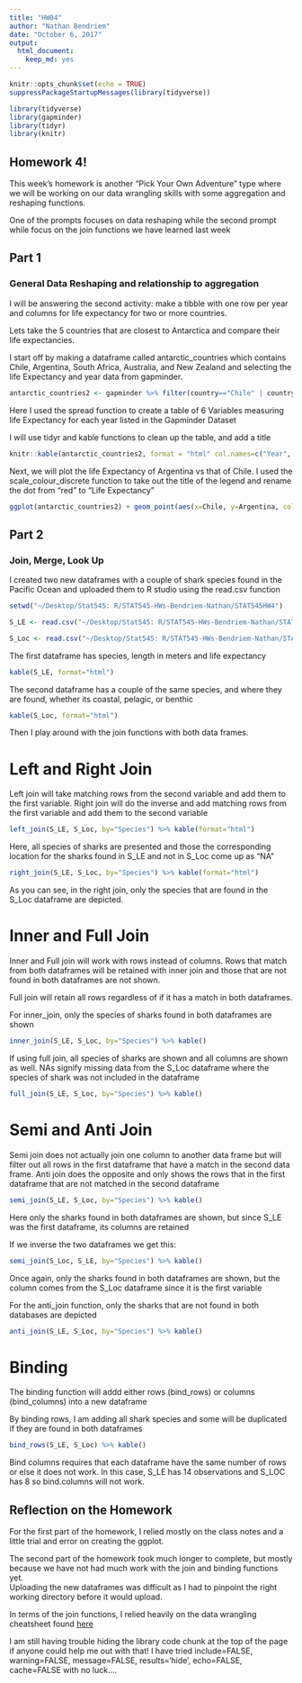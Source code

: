 ```yaml
---
title: "HW04"
author: "Nathan Bendriem"
date: "October 6, 2017"
output: 
  html_document: 
    keep_md: yes
---
```


```r

knitr::opts_chunk$set(echo = TRUE)
suppressPackageStartupMessages(library(tidyverse))
```

```r
library(tidyverse)
library(gapminder)
library(tidyr)
library(knitr)
```


## Homework 4!


This week's homework is another "Pick Your Own Adventure" type where we will be working on our data wrangling skills with some aggregation and reshaping functions.

One of the prompts focuses on data reshaping while the second prompt while  focus on the join functions we have learned last week

## Part 1

### General Data Reshaping and relationship to aggregation

I will be answering the second activity: make a tibble with one row per year and columns for life expectancy for two or more countries.

Lets take the 5 countries that are closest to Antarctica and compare their life expectancies.

I start off by making a dataframe called antarctic_countries which contains Chile, Argentina, South Africa, Australia, and New Zealand and selecting the life Expectancy and year data from gapminder.  

```r
antarctic_countries2 <- gapminder %>% filter(country=="Chile" | country=="Argentina" | country=="South Africa" | country=="Australia" | country=="New Zealand") %>% select(year, country, lifeExp) %>% spread(country, lifeExp)
```


Here I used the spread function to create a table of 6 Variables measuring life Expectancy for each year listed in the Gapminder Dataset

I will use tidyr and kable functions to clean up the table, and add a title


```r
knitr::kable(antarctic_countries2, format = "html" col.names=c("Year", "Argentina", "Australia", "Chile", "New Zealand", "South Africa"), caption="Life Expectancy of Antarctic Countries")
```


Next, we will plot the life Expectancy of Argentina vs that of Chile.  I used the scale_colour_discrete function to take out the title of the legend and rename the dot from "red" to "Life Expectancy"

```r
ggplot(antarctic_countries2) + geom_point(aes(x=Chile, y=Argentina, colour= "Red")) + ggtitle("Life Expectancy of Argentina vs Chile") + scale_colour_discrete(name=NULL, labels=c("Life Expectancy"))
```

## Part 2

### Join, Merge, Look Up

I created two new dataframes with a couple of shark species found in the Pacific Ocean and uploaded them to R studio using the read.csv function 

```r
setwd("~/Desktop/Stat545: R/STAT545-HWs-Bendriem-Nathan/STAT545HW4")

S_LE <- read.csv("~/Desktop/Stat545: R/STAT545-HWs-Bendriem-Nathan/STAT545HW4/shark_lifeExp.csv")

S_Loc <- read.csv("~/Desktop/Stat545: R/STAT545-HWs-Bendriem-Nathan/STAT545HW4/shark_location.csv")

```

The first dataframe has species, length in meters and life expectancy

```r
kable(S_LE, format="html")
```

The second dataframe has a couple of the same species, and where they are found, whether its coastal, pelagic, or benthic

```r
kable(S_Loc, format="html")
```

Then I play around with the join functions with both data frames. 

# Left and Right Join

Left join will take matching rows from the second variable and add them to the first variable.  Right join will do the inverse and add matching rows from the first variable and add them to the second variable

```r
left_join(S_LE, S_Loc, by="Species") %>% kable(format="html")
```

Here, all species of sharks are presented and those the corresponding location for the sharks found in S_LE and not in S_Loc come up as "NA"

```r
right_join(S_LE, S_Loc, by="Species") %>% kable(format="html")
```

As you can see, in the right join, only the species that are found in the S_Loc dataframe are depicted.  


# Inner and Full Join

Inner and Full join will work with rows instead of columns.  Rows that match from both dataframes will be retained with inner join and those that are not found in both dataframes are not shown. 

Full join will retain all rows regardless of if it has a match in both dataframes.  

For inner_join, only the species of sharks found in both dataframes are shown

```r
inner_join(S_LE, S_Loc, by="Species") %>% kable()
```


If using full join, all species of sharks are shown and all columns are shown as well.  NAs signify missing data from the S_Loc dataframe where the species of shark was not included in the dataframe

```r
full_join(S_LE, S_Loc, by="Species") %>% kable()
```


# Semi and Anti Join

Semi join does not actually join one column to another data frame but will filter out all rows in the first dataframe that have a match in the second data frame.  Anti join does the opposite and only shows the rows that in the first dataframe that are not matched in the second dataframe

```r
semi_join(S_LE, S_Loc, by="Species") %>% kable()
```

Here only the sharks found in both dataframes are shown, but since S_LE was the first dataframe, its columns are retained


If we inverse the two dataframes we get this:

```r
semi_join(S_Loc, S_LE, by="Species") %>% kable()
```

Once again, only the sharks found in both dataframes are shown, but the column comes from the S_Loc dataframe since it is the first variable



For the anti_join function, only the sharks that are not found in both databases are depicted

```r
anti_join(S_LE, S_Loc, by="Species") %>% kable()
```

# Binding

The binding function will addd either rows (bind_rows) or columns (bind_columns) into a new dataframe

By binding rows, I am adding all shark species and some will be duplicated if they are found in both dataframes

```r
bind_rows(S_LE, S_Loc) %>% kable()
```

Bind columns requires that each dataframe have the same number of rows or else it does not work.  In this case, S_LE has 14 observations and S_LOC has 8 so bind.columns will not work.


## Reflection on the Homework

For the first part of the homework, I relied mostly on the class notes and a little trial and error on creating the ggplot.  

The second part of the homework took much longer to complete, but mostly because we have not had much work with the join and binding functions yet.  
Uploading the new dataframes was difficult as I had to pinpoint the right working directory before it would upload. 

In terms of the join functions, I relied heavily on the data wrangling cheatsheet found [here](https://www.rstudio.com/wp-content/uploads/2015/02/data-wrangling-cheatsheet.pdf)

I am still having trouble hiding the library code chunk at the top of the page if anyone could help me out with that!  I have tried include=FALSE, warning=FALSE, message=FALSE, results='hide', echo=FALSE, cache=FALSE with no luck....










